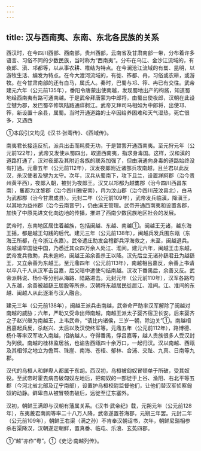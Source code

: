 ```yaml
---
---
---
```

title: 汉与西南夷、东南、东北各民族的关系
---



西汉时，在今四川西部、西南部，贵州西部，云南省及甘肃南部一带，分布着许多语言、习俗不同的少数民族，当时称为“西南夷”。分布在乌江、金沙江流域的，有夜郎、滇、邛都等，以从事农耕、椎结为特点。在今澜沧江流域的有巂、昆明，以游牧生活、编发为特点。在今大渡河流域的，有徙、筰都、冉，习俗或农耕，或游牧。在今甘肃南部的还有白马，属氏人。秦时，巴蜀与邛、筰、冉已有交往。武帝建元六年（公元前135年），番阳令唐蒙出使南越，发现蜀地出产的枸酱，知道蜀地经西南夷有路可通南越。于是武帝拜唐蒙为中郎将，由蜀出使夜郎，汉朝在此设立犍为郡，发巴蜀卒修筑陆路通牂牁江。武帝又拜司马相如为中郎将，出使邛、筰，新设置十余县，属蜀。当时开通道路的士卒因给养困难和天气湿热，死亡很多，又遇西

①本段引文均见《汉书·张骞传》、《西域传》。

南夷君长接连反抗，派兵出击而耗费无功，于是暂罢开通西南夷。至元狩元年（公元前122年），武帝又发使从蜀四出，取道西南夷，指求身毒国。这样，汉和滇的道路打通了，汉对夜郎及其附近各族的联系加强了，但由滇通向身毒的道路始终没有打通。元鼎五年（公元前112年），汉发夜郎附近诸部兵攻南越，且兰君以此反汉，杀汉使者及犍为太守。次年，汉兵从蜀南下，攻下且兰，设置牂牁郡（治今贵州黄平西），夜郎入朝，被封为夜郎王。汉又以邛都为越巂郡（治今四川西昌东南），巂都为沈黎郡（治今四川雅安南），冉为汶山郡（治今四川茂汶县北），白马为武都郡（治今甘肃成县）。元封二年（公元前109年），武帝发兵临滇，降滇王，以其地为益州郡（治今云南晋宁），仍由滇王管理。武帝开通西南夷和设置各郡，加快了中原先进文化向边地的传播，推进了西南少数民族地区社会的发展。

武帝时，东南地区居住着越族，包括闽越、东越、南越①。闽越王无诸，越东海王摇，都是越王勾践的后代。建元三年（公元前138年），闽越兵发兵围东瓯（东海王所都，在今浙江永嘉）。武帝遣庄助发会稽郡兵浮海救之，未至，闽越退兵。东越请举国徙中国，乃悉迁其众四万余人处江、淮间。建元六年，闽越王击东越，武帝发兵救助，兵未逾岭，闽越王弟余善杀王以降。汉先后立无诸孙繇君丑为越繇王，又立余善为东越王。至元鼎四年（公元前113年），南越相吕嘉反，余善上书请以卒八千人从汉军击吕嘉，后又暗中遣使勾结南越。汉攻下番禺后，余善又反。武帝派韩说、杨仆等分别从海路、陆路进击。元封元年（公元前110年），汉军各路均入东越，余善被越繇王居股等所杀，汉朝将东越居民徙居江、淮间。江、淮间的东越、闽越人从此逐渐与汉人融合。

建元三年（公元前138年），闽越王派兵击南越，武帝命严助率汉军解除了闽越对南越的威胁；六年，严助又受命出师南越，南越王派太子婴齐宿卫长安。后来婴齐之子赵兴继为南越王，上韦武帝，“请比内诸侯，三岁一朝，除边关”①。南越相吕嘉起兵反，杀赵兴、太后以及汉使终军等。元鼎五年（公元前112年），路博德、杨仆等率汉军攻入南越，招纳越人，夺得番禺，俘吕嘉等，越人贵族很多人受汉封为列侯。南越的桂林监居翁，也谕告西瓯四十余万口，一起归汉。汉以南越、西瓯及其相邻之地立为儋耳、珠崖、南海、苍梧、郁林、合浦、交趾、九真、日南等九郡。

汉代的乌桓人和鲜卑人都属于东胡。西汉初，乌桓被匈奴冒顿单于所破，受其奴役。至武帝时霍去病击破匈奴左地后，把匈奴的一部徙于上谷、渔阳、右北平等五郡（今河北省北部及辽宁南部），设置护乌桓校尉监督他们，让他们替汉军侦察匈奴的动静。鲜卑自从被冒顿击破后，远徙至辽东塞外。

汉初，朝鲜王满即与汉朝有藩属关系。《汉书·武帝纪》载，元朔元年（公元前128年），东夷薉君南闾等率二十八万人降，武帝遂置苍海郡，元朔三年罢。元封二年（公元前109年），朝鲜王右渠（满之孙）不肯奉汉朝诏书，次年，朝鲜尼谿相参杀右渠降汉，汉朝遂定朝鲜，置真番、临屯、乐浪、玄菟四郡。

①“越”亦作“粤”。①《史记·南越列传》。